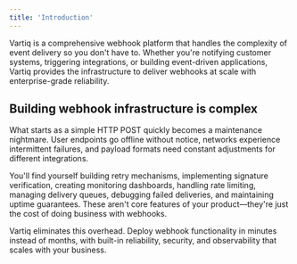 ```yaml
---
title: 'Introduction'
---
```


Vartiq is a comprehensive webhook platform that handles the complexity of event delivery so you don't have to. Whether you're notifying customer systems, triggering integrations, or building event-driven applications, Vartiq provides the infrastructure to deliver webhooks at scale with enterprise-grade reliability.

## Building webhook infrastructure is complex

What starts as a simple HTTP POST quickly becomes a maintenance nightmare. User endpoints go offline without notice, networks experience intermittent failures, and payload formats need constant adjustments for different integrations.

You'll find yourself building retry mechanisms, implementing signature verification, creating monitoring dashboards, handling rate limiting, managing delivery queues, debugging failed deliveries, and maintaining uptime guarantees. These aren't core features of your product—they're just the cost of doing business with webhooks.

Vartiq eliminates this overhead. Deploy webhook functionality in minutes instead of months, with built-in reliability, security, and observability that scales with your business.
